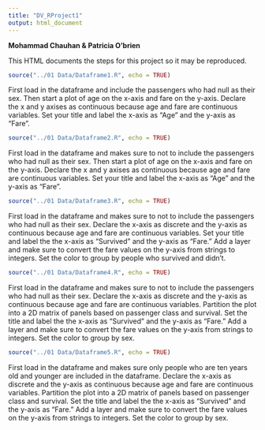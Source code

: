 ```yaml
---
title: "DV_RProject1"
output: html_document
---
```

<b>Mohammad Chauhan & Patricia O'brien</b>

This HTML documents the steps for this project so it may be reproduced.

```r
source("../01 Data/Dataframe1.R", echo = TRUE)
```

First load in the dataframe and include the passengers who had null as their sex. Then start a plot of age on the x-axis and fare on the y-axis. Declare the x and y axises as continuous because age and fare are continuous variables. Set your title and label the x-axis as "Age" and the y-axis as "Fare". 

```r
source("../01 Data/Dataframe2.R", echo = TRUE)
```

First load in the dataframe and makes sure to not to include the passengers who had null as their sex. Then start a plot of age on the x-axis and fare on the y-axis. Declare the x and y axises as continuous because age and fare are continuous variables. Set your title and label the x-axis as "Age" and the y-axis as "Fare". 

```r
source("../01 Data/Dataframe3.R", echo = TRUE)
```

First load in the dataframe and makes sure to not to include the passengers who had null as their sex. Declare the x-axis as discrete and the y-axis as continuous because age and fare are continuous variables. Set your title and label the the x-axis as "Survived" and the y-axis as "Fare." Add a layer and make sure to convert the fare values on the y-axis from strings to integers. Set the color to group by people who survived and didn't. 

```r
source("../01 Data/Dataframe4.R", echo = TRUE)
```

First load in the dataframe and makes sure to not to include the passengers who had null as their sex. Declare the x-axis as discrete and the y-axis as continuous because age and fare are continuous variables. Partition the plot into a 2D matrix of panels based on passenger class and survival. Set the title and label the the x-axis as "Survived" and the y-axis as "Fare." Add a layer and make sure to convert the fare values on the y-axis from strings to integers. Set the color to group by sex. 

```r
source("../01 Data/Dataframe5.R", echo = TRUE)
```

First load in the dataframe and makes sure only people who are ten years old and younger are included in the dataframe. Declare the x-axis as discrete and the y-axis as continuous because age and fare are continuous variables. Partition the plot into a 2D matrix of panels based on passenger class and survival. Set the title and label the the x-axis as "Survived" and the y-axis as "Fare." Add a layer and make sure to convert the fare values on the y-axis from strings to integers. Set the color to group by sex. 

